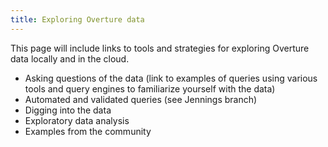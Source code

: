 ```yaml
---
title: Exploring Overture data
---
```


This page will include links to tools and strategies for exploring Overture data locally and in the cloud.


- Asking questions of the data (link to examples of queries using various tools and query engines to familiarize yourself with the data)
- Automated and validated queries (see Jennings branch)
- Digging into the data
- Exploratory data analysis
- Examples from the community

